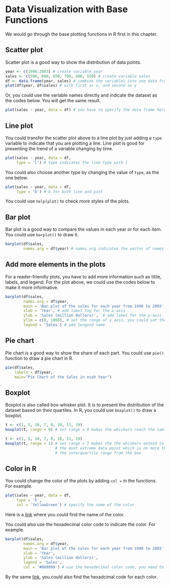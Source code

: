 # Data Visualization with Base Functions

We would go through the base plotting functions in R first in this chapter.

## Scatter plot

Scatter plot is a good way to show the distribution of data points.

```r
year <- c(1998:2003) # create variable year
sales <- c(500, 600, 650, 700, 400, 550) # create variable sales
df <- data.frame(year, sales) # combine the variables into one data frame called df
plot(df$year, df$sales) # with first as x, and second as y
```

Or, you could use the variable names directly and indicate the dataset as the codes below. You will get the same result.

```r
plot(sales ~ year, data = df) # you have to specify the data frame here
```


## Line plot

You could transfer the scatter plot above to a line plot by just adding a ``type`` variable to indicate that you are plotting a line. Line plot is good for presenting the trend of a variable changing by time.

```r
plot(sales ~ year, data = df,
     type = 'l') # type indicates the line type with l
```

You could also choose another type by changing the value of ``type``, as the one below.

```r
plot(sales ~ year, data = df,
     type = 'b') # b for both line and pint
```

You could use ``help(plot)`` to check more styles of the plots.

## Bar plot

Bar plot is a good way to compare the values in each year or for each item. You could use ``barplot()`` to draw it.

```r
barplot(df$sales,
        names.arg = df$year) # names.org indicates the vector of names to be plotted under each bar
```


## Add more elements in the plots

For a reader-friendly plots, you have to add more information such as titile, labels, and legend. For the plot above, we could use the codes below to make it more informative.

```r
barplot(df$sales,
        names.arg = df$year,
        main = 'Bar plot of the sales for each year from 1998 to 2003', # add title for the plot
        xlab = 'Year', # add label tag for the x-axis
        ylab = 'Sales (million dollors)',  # add label for the y-axis
        ylim = c(0, 1000), # set the range of y axis, you could set the range of x axis with xlim
        legend = 'Sales') # add lengend name
```

## Pie chart

Pie chart is a good way to show the share of each part. You could use ``pie()`` function to draw a pie chart in R.

```r
pie(df$sales,
    labels = df$year,
    main="Pie Chart of the Sales in ecah Year")
```

## Boxplot

Boxplot is also called box-whisker plot. It is to present the distribution of the dataset based on their quartiles. In R, you could use ``boxplot()`` to draw a boxplot.

```r
t <- c(1, 5, 10, 7, 8, 10, 11, 19)
boxplot(t, range = 0) # set range = 0 makes the whiskers reach the samllest and largest values in the dataset
```

```r
t <- c(1, 5, 10, 7, 8, 10, 11, 19)
boxplot(t, range = 1) # set range = 1 makes the the whiskers extend to
                      # the most extreme data point which is no more than range times
                      # the interquartile range from the box
```

## Color in R

You could change the color of the plots by adding ``col = `` in the functions. For example.

```r
plot(sales ~ year, data = df,
     type = 'b',
     col = 'YellowGreen') # specify the name of the color
```

Here is a [link](https://html-color-codes.info/color-names/) where you could find the name of the color.

You could also use the hexadecimal color code to indicate the color. For example.

```r
barplot(df$sales,
        names.arg = df$year,
        main = 'Bar plot of the sales for each year from 1998 to 2003', 
        xlab = 'Year', 
        ylab = 'Sales (million dollors)',  
        legend = 'Sales',
        col = '#009999') # use the hexadecimal color code, you need to start it with the hash tag
```

By the same [link](https://html-color-codes.info/color-names/), you could also find the hexadcimal code for each color.
